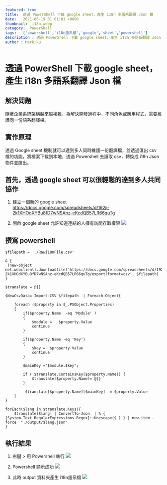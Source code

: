 ```yaml
---
featured: true
title:  透過 PowerShell 下載 google sheet，產生 i18n 多語系翻譯 Json 檔
date:   2021-06-19 01:01:01 +0800
thumbnail:  i18n.webp
category:  PowerShell
tags:   ['powershell','i18n語系檔','google','sheet','powershell']
description : 透過 PowerShell 下載 google sheet，產生 i18n 多語系翻譯 Json 檔
author : Mark ku
---
```

# 透過 PowerShell 下載 google sheet，產生 i18n 多語系翻譯 Json 檔

## 解決問題
隨著企業系統架構越來越複雜，為解決開發過程中，不同角色或應用程式，需要維護同一份語系翻譯檔。

## 實作原理
透過 Google sheet 機制就可以達到多人同時維護一份翻譯檔，並透過匯出 csv 檔的功能，將檔案下載到本地，透過 Powershell 去讀取 csv，轉換成 i18n Json 物件並匯出。

## 首先，透過 google sheet 可以很輕鬆的達到多人共同協作
1. 建立一個新的 google sheet<br/>
https://docs.google.com/spreadsheets/d/192ji-2k1XHOdXYBu8fD7wNSAnz-eKcdQB57LR66quTg

2. 開啟 google sheet 允許知道連結的人擁有訪問存取權限
![](https://i.imgur.com/qE4PGtE.webp)

## 撰寫 powershell 

```
$filepath = './Rawi18nFile.csv'

& { 
 (new-object net.webclient).downloadfile('https://docs.google.com/spreadsheets/d/192ji-2k1XHOdXYBu8fD7wNSAnz-eKcdQB57LR66quTg/export?format=csv', $filepath)
}

$translate = @{}

$NewCsvData= Import-CSV $filepath  | Foreach-Object{       
   
    foreach ($property in $_.PSObject.Properties)
    {
		if($property.Name  -eq 'Module' )
		{
			$module =	$property.Value
			continue
		}
		
		if($property.Name -eq 'Key')
		{		
			$key =	$property.Value
			continue
		}		
				
		$mainKey ="$module.$key";
			
		if (!$translate.ContainsKey($property.Name)) {			
			$translate[$property.Name]= @{}			
		}	
	
		 $translate[$property.Name][$mainKey]  = $property.Value			        
    }           
}

forEach($lang in $translate.Keys){    
	$translate[$lang] | ConvertTo-Json  | % { [System.Text.RegularExpressions.Regex]::Unescape($_) } | new-item -force  "./output/$lang.json"  
}
```

## 執行結果
1. 右鍵 > 用 Powershell 執行
![](https://i.imgur.com/yFzgsmD.webp)

2. Powershell 顯示成功
![](https://i.imgur.com/3gspFI9.webp)

3. 此時 output 資料夾產生 i18n語系檔
![](https://i.imgur.com/E75vtja.webp)


